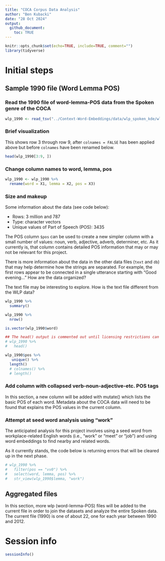 ```yaml
---
title: "COCA Corpus Data Analysis"
author: "Ben Kubacki"
date: "28 Oct 2024"
output: 
  github_document:
    toc: TRUE
---
```


```r
knitr::opts_chunk$set(echo=TRUE, include=TRUE, comment="")
library(tidyverse)
```

# Initial steps

## Sample 1990 file (Word Lemma POS)

### Read the 1990 file of word-lemma-POS data from the Spoken genre of the COCA 


```r
wlp_1990 <- read_tsv("../Context-Word-Embeddings/data/wlp_spoken_kde/wlp_spok_1990.txt", col_names = FALSE)
```
### Brief visualization

This shows row 3 through row 9, after `colnames = FALSE` has been applied above but before `colnames` have been renamed below.

```r

head(wlp_1990[3:9, ])
```


### Change column names to word, lemma, pos

```r
wlp_1990 <- wlp_1990 %>% 
  rename(word = X1, lemma = X2, pos = X3) 

```


### Size and makeup

Some information about the data (see code below): 

- Rows: 3 million and 787   
- Type: character vectors  
- Unique values of Part of Speech (POS): 3435

The POS column `$pos` can be used to create a new simpler column with a small number of values: noun, verb, adjective, adverb, determiner, etc. As it currently is, that column contains detailed POS information that may or may not be relevant for this project.

There is more information about the data in the other data files (`text` and `db`) that may help determine how the strings are separated. For example, the first rows appear to be connected in a single utterance starting with "Good evening..." How are the data organized? 

The text file may be interesting to explore. How is the text file different from the WLP data?

```r

wlp_1990 %>% 
  summary()

wlp_1990 %>% 
  nrow()

is.vector(wlp_1990$word)  

## The head() output is commented out until licensing restrictions can be double checked.
# wlp_1990 %>% 
#   head()

wlp_1990$pos %>% 
   unique() %>% 
  length()
  # colnames() %>%
  # length()

```
### Add column with collapsed verb-noun-adjective-etc. POS tags

In this section, a new column will be added with mutate() which lists the basic POS of each word. Metadata about the COCA data will need to be found that explains the POS values in the current column.

### Attempt at seed word analysis using "work"

The anticipated analysis for this project involves using a seed word from workplace-related English words (i.e., "work" or "meet" or "job") and using word embeddings to find nearby and related words. 

As it currently stands, the code below is returning errors that will be cleared up in the next phase.

```r

# wlp_1990 %>%
#   filter(pos == "vv0") %>%
#   select(word, lemma, pos) %>%
#   str_view(wlp_1990$lemma, "work")

```


## Aggregated files

In this section, more wlp (word-lemma-POS) files will be added to the current file in order to join the datasets and analyze the entire Spoken data. The current file (1990) is one of about 22, one for each year between 1990 and 2012. 

# Session info

```r
sessionInfo()
```
